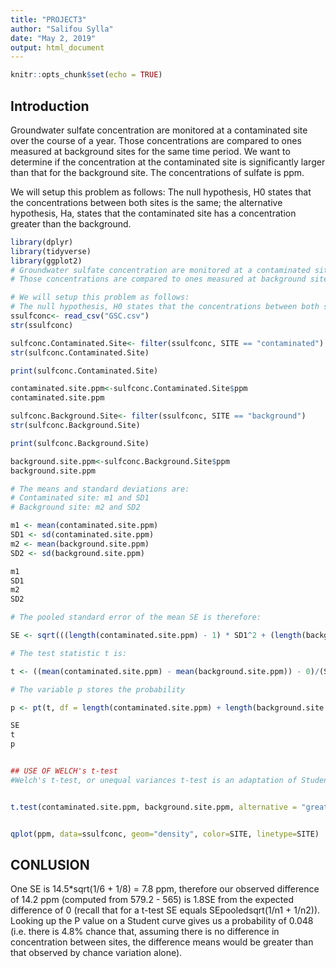 ---
title: "PROJECT3"
author: "Salifou Sylla"
date: "May 2, 2019"
output: html_document
---

```{r setup, include=FALSE}
knitr::opts_chunk$set(echo = TRUE)
```

## Introduction
Groundwater sulfate concentration are monitored at a contaminated site over the course of a year.
Those concentrations are compared to ones measured at background sites for the same time period. We want to determine if the concentration at the contaminated site is significantly larger than that for the background site. The concentrations of sulfate is  ppm.

We will setup this problem as follows: 
The null hypothesis, H0 states that the concentrations between both sites is the same; the alternative hypothesis, Ha, states that the contaminated site has a concentration greater than the background.  

```{r }
library(dplyr)
library(tidyverse)
library(ggplot2)
# Groundwater sulfate concentration are monitored at a contaminated site over the course of a year.
# Those concentrations are compared to ones measured at background sites for the same time period. We want to determine if the concentration at the contaminated site is significantly larger than that for the background site. The concentrations of sulfate is  ppm.

# We will setup this problem as follows: 
# The null hypothesis, H0 states that the concentrations between both sites is the same; the alternative hypothesis, Ha, states that the contaminated site has a concentration greater than the background.   
ssulfconc<- read_csv("GSC.csv")
str(ssulfconc)

sulfconc.Contaminated.Site<- filter(ssulfconc, SITE == "contaminated")
str(sulfconc.Contaminated.Site)

print(sulfconc.Contaminated.Site)

contaminated.site.ppm<-sulfconc.Contaminated.Site$ppm
contaminated.site.ppm

sulfconc.Background.Site<- filter(ssulfconc, SITE == "background")
str(sulfconc.Background.Site)

print(sulfconc.Background.Site)

background.site.ppm<-sulfconc.Background.Site$ppm
background.site.ppm

# The means and standard deviations are:
# Contaminated site: m1 and SD1
# Background site: m2 and SD2

m1 <- mean(contaminated.site.ppm)
SD1 <- sd(contaminated.site.ppm)
m2 <- mean(background.site.ppm)
SD2 <- sd(background.site.ppm)

m1
SD1
m2
SD2

# The pooled standard error of the mean SE is therefore:

SE <- sqrt(((length(contaminated.site.ppm) - 1) * SD1^2 + (length(background.site.ppm) - 1) * SD2^2)/ (length(contaminated.site.ppm) + length(background.site.ppm) - 2))

# The test statistic t is:

t <- ((mean(contaminated.site.ppm) - mean(background.site.ppm)) - 0)/(SE * sqrt(1/length(contaminated.site.ppm) + 1/length(background.site.ppm)))

# The variable p stores the probability

p <- pt(t, df = length(contaminated.site.ppm) + length(background.site.ppm) - 2, lower.tail = FALSE)

SE
t
p


## USE OF WELCH's t-test
#Welch's t-test, or unequal variances t-test is an adaptation of Student's t-test, and is more reliable when the two samples have unequal variances and/or unequal sample sizes. These tests are often referred to as "unpaired" or "independent samples" t-tests. 


t.test(contaminated.site.ppm, background.site.ppm, alternative = "greater")


qplot(ppm, data=ssulfconc, geom="density", color=SITE, linetype=SITE)


```


## CONLUSION

One SE is 14.5*sqrt(1/6 + 1/8) = 7.8 ppm, therefore our observed difference of 14.2 ppm (computed from 579.2 - 565) is 1.8SE from the expected difference of 0 (recall that for a t-test SE equals SEpooledsqrt(1/n1 + 1/n2)). Looking up the P value on a Student curve gives us a probability of 0.048 (i.e. there is 4.8% chance that, assuming there is no difference in concentration between sites, the difference means would be greater than that observed by chance variation alone).



